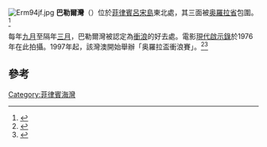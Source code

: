 [[File:Erm94jf.jpg|thumb]]
'''巴勒爾灣'''（{{lang-en|Baler Bay}}）位於[[菲律賓|菲律賓]][[呂宋島|呂宋島]]東北處，其三面被[[奥羅拉省|奥羅拉省]]包圍。<ref>{{cite web|title=Baler Bay|url=http://www.collinsmaps.com/maps/Philippines/Baler-Bay/P760727.00.aspx|publisher=Collins Maps|accessdate=6 November 2012|deadurl=yes|archiveurl=https://archive.is/20130120000255/http://www.collinsmaps.com/maps/Philippines/Baler-Bay/P760727.00.aspx|archivedate=2013年1月20日}}</ref>

每年[[九月|九月]]至隔年[[三月|三月]]，巴勒爾灣被認定為[[衝浪|衝浪]]的好去處。電影[[現代啟示錄|現代啟示錄]]於1976年在此拍攝。1997年起，該灣澳開始舉辦「奥羅拉盃衝浪賽」。<ref>{{cite web|title=Baler, Aurora Surfing and Tours|url=http://www.e-philippines.com.ph/philippine-destinations/baler-bay-travel-information-and-packages/|publisher=e-Philippines|accessdate=6 November 2012|archive-url=https://web.archive.org/web/20121006133508/http://e-philippines.com.ph/philippine-destinations/baler-bay-travel-information-and-packages/|archive-date=2012-10-06|dead-url=yes}}</ref><ref>{{cite web|title=Adventures: Surfing|url=http://www.aurora.ph/tourist-surfing.html|publisher=Province of Aurora|accessdate=6 November 2012|archive-date=2020-07-10|archive-url=https://web.archive.org/web/20200710060212/http://www.aurora.ph/tourist-surfing.html|dead-url=no}}</ref>

==參考==
{{reflist}}

{{Coord|15|53|N|121|37|E|display=title|region:PH_type:waterbody}}
[[Category:菲律賓海灣|Category:菲律賓海灣]]


{{Philippines-geo-stub}}